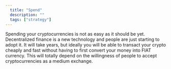 ```yaml
---
  title: "Spend"
  description: ""
  tags: ["strategy"]
---
```


Spending your cryptocurrencies is not as easy as it should be yet. Decentralized finance is a new technology and people are just starting to adopt it. It will take years, but ideally you will be able to transact your crypto cheaply and fast without having to first convert your money into FIAT currency. This will totally depend on the willingness of people to accept cryptocurrencies as a medium exchange.
